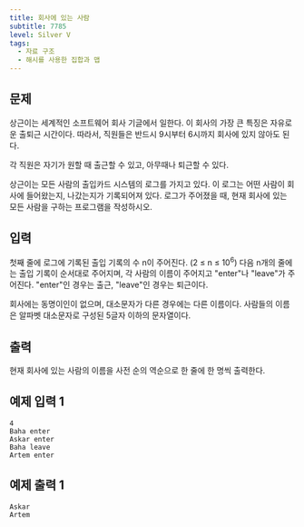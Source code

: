 ```yaml
---
title: 회사에 있는 사람
subtitle: 7785
level: Silver V
tags:
  - 자료 구조
  - 해시를 사용한 집합과 맵
---
```


## 문제

상근이는 세계적인 소프트웨어 회사 기글에서 일한다. 이 회사의 가장 큰 특징은 자유로운 출퇴근 시간이다. 따라서, 직원들은 반드시 9시부터 6시까지 회사에 있지 않아도 된다.

각 직원은 자기가 원할 때 출근할 수 있고, 아무때나 퇴근할 수 있다.

상근이는 모든 사람의 출입카드 시스템의 로그를 가지고 있다. 이 로그는 어떤 사람이 회사에 들어왔는지, 나갔는지가 기록되어져 있다. 로그가 주어졌을 때, 현재 회사에 있는 모든 사람을 구하는 프로그램을 작성하시오.

## 입력

첫째 줄에 로그에 기록된 출입 기록의 수 n이 주어진다. (2 ≤ n ≤ 10<sup>6</sup>) 다음 n개의 줄에는 출입 기록이 순서대로 주어지며, 각 사람의 이름이 주어지고 "enter"나 "leave"가 주어진다. "enter"인 경우는 출근, "leave"인 경우는 퇴근이다.

회사에는 동명이인이 없으며, 대소문자가 다른 경우에는 다른 이름이다. 사람들의 이름은 알파벳 대소문자로 구성된 5글자 이하의 문자열이다.

## 출력

현재 회사에 있는 사람의 이름을 사전 순의 역순으로 한 줄에 한 명씩 출력한다.

## 예제 입력 1

```
4
Baha enter
Askar enter
Baha leave
Artem enter
```

## 예제 출력 1

```
Askar
Artem
```
